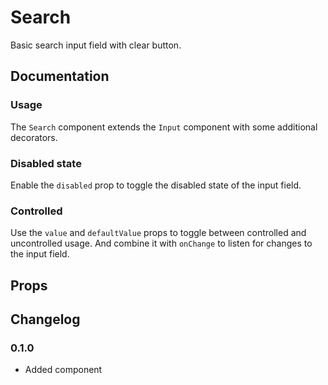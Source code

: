 # Search

Basic search input field with clear button.

## Documentation

### Usage

The `Search` component extends the `Input` component with some additional decorators.

<ax-demo name="search/usage" />

### Disabled state

Enable the `disabled` prop to toggle the disabled state of the input field.

<ax-demo name="search/disabled-usage" />

### Controlled

Use the `value` and `defaultValue` props to toggle between controlled and uncontrolled usage. And combine it with `onChange` to listen for changes to the input field.

<ax-demo name="search/controlled-usage" />

## Props

<ax-props-table component="Search" extends="Input" />

## Changelog

### 0.1.0

- Added component
